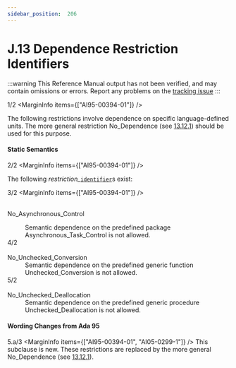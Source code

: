 ```yaml
---
sidebar_position:  206
---
```


# J.13 Dependence Restriction Identifiers

:::warning
This Reference Manual output has not been verified,
and may contain omissions or errors.
Report any problems on the [tracking issue](https://github.com/ada-lang-io/ada-lang-io/issues/20)
:::


<MarginText>1/2</MarginText>
<MarginInfo items={["AI95-00394-01"]} />
<p>The following restrictions involve dependence on specific language-defined units. The more general restriction No_Dependence (see <a href="../AA-13/AA-13.12#Subclause_13.12.1">13.12.1</a>) should be used for this purpose. <br /></p>


#### Static Semantics

<MarginText>2/2</MarginText>
<MarginInfo items={["AI95-00394-01"]} />
<p>The following <em>restriction_</em><code><a href="../AA-2/AA-2.3#S0002">identifier</a></code>s exist:<br /></p>

<MarginText>3/2</MarginText>
<MarginInfo items={["AI95-00394-01"]} />
<dt><br/>No_Asynchronous_Control </dt>
<dl>
<dd>Semantic dependence on the predefined package Asynchronous_Task_Control is not allowed.<br /></dd>
<MarginText>4/2</MarginText>
<MarginInfo items={["AI95-00394-01"]} />
<dt><br/>No_Unchecked_Conversion </dt>
<dd>Semantic dependence on the predefined generic function Unchecked_Conversion is not allowed.<br /></dd>
<MarginText>5/2</MarginText>
<MarginInfo items={["AI95-00394-01"]} />
<dt><br/>No_Unchecked_Deallocation </dt>
<dd>Semantic dependence on the predefined generic procedure Unchecked_Deallocation is not allowed.<br /></dd>
</dl>

#### Wording Changes from Ada 95

<MarginText>5.a/3</MarginText>
<MarginInfo items={["AI95-00394-01", "AI05-0299-1"]} />
<Admonition type="aarm" aarm="note" title="Note: ">
This subclause is new. These restrictions are replaced by the more general No_Dependence (see <a href="../AA-13/AA-13.12#Subclause_13.12.1">13.12.1</a>). <br /></Admonition>

